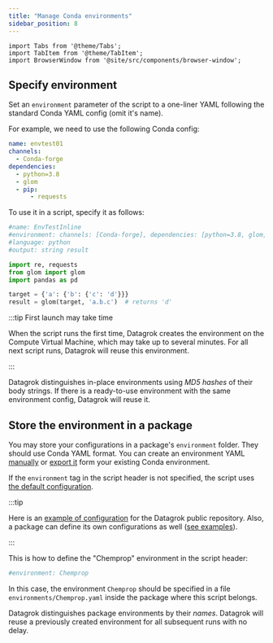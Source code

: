 ```yaml
---
title: "Manage Conda environments"
sidebar_position: 8
---
```


```mdx-code-block
import Tabs from '@theme/Tabs';
import TabItem from '@theme/TabItem';
import BrowserWindow from '@site/src/components/browser-window';
```

## Specify environment

Set an `environment` parameter of the script
to a one-liner YAML following the standard Conda YAML config (omit it's name).

For example, we need to use the following Conda config:

```yaml
name: envtest01
channels:
  - Conda-forge
dependencies:
  - python=3.8
  - glom
  - pip:
      - requests
```

To use it in a script, specify it as follows:

```python
#name: EnvTestInline
#environment: channels: [Conda-forge], dependencies: [python=3.8, glom, {pip: [requests]}]
#language: python
#output: string result

import re, requests
from glom import glom
import pandas as pd

target = {'a': {'b': {'c': 'd'}}}
result = glom(target, 'a.b.c')  # returns 'd'
```

:::tip First launch may take time

When the script runs the first time, Datagrok creates the environment on
the Compute Virtual Machine,
which may take up to several minutes.
For all next script runs, Datagrok will reuse this environment.

:::

Datagrok distinguishes in-place environments using *MD5 hashes* of their body strings.
If there is a ready-to-use environment with the same environment config,
Datagrok will reuse it.


## Store the environment in a package

You may store your configurations in a package's `environment` folder. They should use Conda YAML format.
You can create an environment YAML
[manually](https://docs.Conda.io/projects/Conda/en/latest/user-guide/tasks/manage-environments.html#create-env-file-manually)
or
[export it](https://docs.Conda.io/projects/Conda/en/latest/user-guide/tasks/manage-environments.html#creating-an-environment-from-an-environment-yml-file)
form your existing Conda environment.

If the `environment` tag in the script header is not specified, the script uses
[the default configuration](https://github.com/datagrok-ai/public/blob/master/environments/default.yaml).

:::tip

Here is an
[example of configuration](https://github.com/datagrok-ai/public/tree/master/environments)
for the Datagrok public repository.
Also, a package can define its own
configurations as well ([see examples](https://github.com/datagrok-ai/public/tree/master/packages/Demo/scripts)).

:::

This is how to define the "Chemprop" environment in the script header:

```python
#environment: Chemprop
```

In this case, the environment `Chemprop` should be specified in a file
`environments/Chemprop.yaml` inside the package where this script belongs.

Datagrok distinguishes package environments by their *names*.
Datagrok will reuse a previously created environment for all subsequent runs
with no delay.



